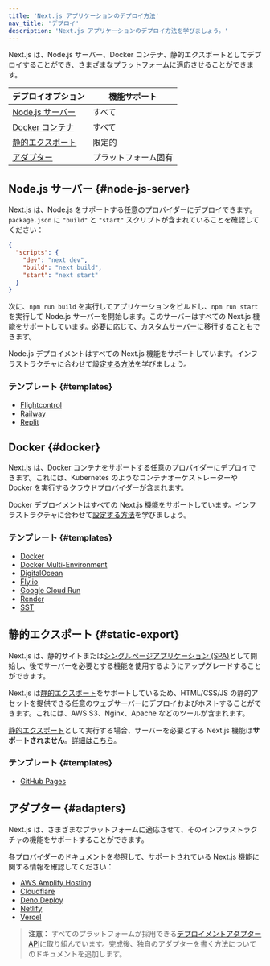 ```yaml
---
title: 'Next.js アプリケーションのデプロイ方法'
nav_title: 'デプロイ'
description: 'Next.js アプリケーションのデプロイ方法を学びましょう。'
---
```


Next.js は、Node.js サーバー、Docker コンテナ、静的エクスポートとしてデプロイすることができ、さまざまなプラットフォームに適応させることができます。

| デプロイオプション                  | 機能サポート         |
| ----------------------------------- | -------------------- |
| [Node.js サーバー](#node-js-server) | すべて               |
| [Docker コンテナ](#docker)          | すべて               |
| [静的エクスポート](#static-export)  | 限定的               |
| [アダプター](#adapters)             | プラットフォーム固有 |

## Node.js サーバー {#node-js-server}

Next.js は、Node.js をサポートする任意のプロバイダーにデプロイできます。`package.json` に `"build"` と `"start"` スクリプトが含まれていることを確認してください：

```json title="package.json"
{
  "scripts": {
    "dev": "next dev",
    "build": "next build",
    "start": "next start"
  }
}
```

次に、`npm run build` を実行してアプリケーションをビルドし、`npm run start` を実行して Node.js サーバーを開始します。このサーバーはすべての Next.js 機能をサポートしています。必要に応じて、[カスタムサーバー](/docs/app/guides/custom-server)に移行することもできます。

Node.js デプロイメントはすべての Next.js 機能をサポートしています。インフラストラクチャに合わせて[設定する方法](/docs/app/guides/self-hosting)を学びましょう。

### テンプレート {#templates}

- [Flightcontrol](https://github.com/nextjs/deploy-flightcontrol)
- [Railway](https://github.com/nextjs/deploy-railway)
- [Replit](https://github.com/nextjs/deploy-replit)

## Docker {#docker}

Next.js は、[Docker](https://www.docker.com/) コンテナをサポートする任意のプロバイダーにデプロイできます。これには、Kubernetes のようなコンテナオーケストレーターや Docker を実行するクラウドプロバイダーが含まれます。

Docker デプロイメントはすべての Next.js 機能をサポートしています。インフラストラクチャに合わせて[設定する方法](/docs/app/guides/self-hosting)を学びましょう。

### テンプレート {#templates}

- [Docker](https://github.com/vercel/next.js/tree/canary/examples/with-docker)
- [Docker Multi-Environment](https://github.com/vercel/next.js/tree/canary/examples/with-docker-multi-env)
- [DigitalOcean](https://github.com/nextjs/deploy-digitalocean)
- [Fly.io](https://github.com/nextjs/deploy-fly)
- [Google Cloud Run](https://github.com/nextjs/deploy-google-cloud-run)
- [Render](https://github.com/nextjs/deploy-render)
- [SST](https://github.com/nextjs/deploy-sst)

## 静的エクスポート {#static-export}

Next.js は、静的サイトまたは[シングルページアプリケーション (SPA)](/docs/app/guides/single-page-applications)として開始し、後でサーバーを必要とする機能を使用するようにアップグレードすることができます。

Next.js は[静的エクスポート](/docs/app/guides/static-exports)をサポートしているため、HTML/CSS/JS の静的アセットを提供できる任意のウェブサーバーにデプロイおよびホストすることができます。これには、AWS S3、Nginx、Apache などのツールが含まれます。

[静的エクスポート](/docs/app/guides/static-exports)として実行する場合、サーバーを必要とする Next.js 機能は**サポートされません**。[詳細はこちら](/docs/app/guides/static-exports#unsupported-features)。

### テンプレート {#templates}

- [GitHub Pages](https://github.com/nextjs/deploy-github-pages)

## アダプター {#adapters}

Next.js は、さまざまなプラットフォームに適応させて、そのインフラストラクチャの機能をサポートすることができます。

各プロバイダーのドキュメントを参照して、サポートされている Next.js 機能に関する情報を確認してください：

- [AWS Amplify Hosting](https://docs.amplify.aws/nextjs/start/quickstart/nextjs-app-router-client-components)
- [Cloudflare](https://developers.cloudflare.com/workers/frameworks/framework-guides/nextjs)
- [Deno Deploy](https://docs.deno.com/examples/next_tutorial)
- [Netlify](https://docs.netlify.com/frameworks/next-js/overview/#next-js-support-on-netlify)
- [Vercel](https://vercel.com/docs/frameworks/nextjs)

> **注意：** すべてのプラットフォームが採用できる[デプロイメントアダプター API](https://github.com/vercel/next.js/discussions/77740)に取り組んでいます。完成後、独自のアダプターを書く方法についてのドキュメントを追加します。
